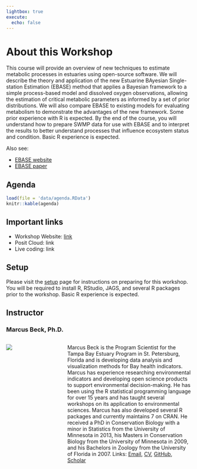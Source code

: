```yaml
---
lightbox: true
execute:
  echo: false
---
```


# About this Workshop {.unnumbered}

This course will provide an overview of new techniques to estimate metabolic processes in estuaries using open-source software. We will describe the theory and application of the new Estuarine BAyesian Single-station Estimation (EBASE) method that applies a Bayesian framework to a simple process-based model and dissolved oxygen observations, allowing the estimation of critical metabolic parameters as informed by a set of prior distributions.  We will also compare EBASE to existing models for evaluating metabolism to demonstrate the advantages of the new framework.  Some prior experience with R is expected.  By the end of the course, you will understand how to prepare SWMP data for use with EBASE and to interpret the results to better understand processes that influence ecosystem status and condition. Basic R experience is expected.

Also see:

-   [EBASE website](https://fawda123.github.io/EBASE/){target="_blank"}
-   [EBASE paper](https://doi.org/10.1002/lom3.10620){target="_blank"}

## Agenda {.unnumbered}

```r
load(file = 'data/agenda.RData')
knitr::kable(agenda)
```

## Important links {.unnumbered}

* Workshop Website: [link](https://fawda123.github.io/ebase-training){target="_blank"}
* Posit Cloud: link
* Live coding: link

## Setup {.unnumbered}

Please visit the [setup](setup.qmd) page for instructions on preparing for this workshop. You will be required to install R, RStudio, JAGS, and several R packages prior to the workshop. Basic R experience is expected.

## Instructor {.unnumbered}

### Marcus Beck, Ph.D.

::: columns

::: {.column width="30%"}
![](figs/headshot_marcus.jpg)
:::

::: {.column .p-right width="70%"}
Marcus Beck is the Program Scientist for the Tampa Bay Estuary Program in St. Petersburg, Florida and is developing data analysis and visualization methods for Bay health indicators. Marcus has experience researching environmental indicators and developing open science products to support environmental decision-making. He has been using the R statistical programming language for over 15 years and has taught several workshops on its application to environmental sciences. Marcus has also developed several R packages and currently maintains 7 on CRAN. He received a PhD in Conservation Biology with a minor in Statistics from the University of Minnesota in 2013, his Masters in Conservation Biology from the University of Minnesota in 2009, and his Bachelors in Zoology from the University of Florida in 2007. Links: [Email](mailto:mbeck@tbep.org){target="_blank"}, [CV](https://github.com/fawda123/CV/blob/master/Beck_CV.pdf){target="_blank"}, [GitHub](https://github.com/fawda123){target="_blank"}, [Scholar](https://scholar.google.com/citations?user=9ZDDQ_8AAAAJ&hl=en&authuser=2){target="_blank"}
:::

:::
